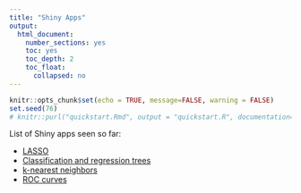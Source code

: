 ```yaml
---
title: "Shiny Apps"
output:
  html_document:
    number_sections: yes
    toc: yes
    toc_depth: 2
    toc_float:
      collapsed: no
---
```


<style>
h1{font-weight: 400;}
</style>

```r
knitr::opts_chunk$set(echo = TRUE, message=FALSE, warning = FALSE)
set.seed(76)
# knitr::purl("quickstart.Rmd", output = "quickstart.R", documentation=1)
```


List of Shiny apps seen so far:

* [LASSO](https://beta.rstudioconnect.com/connect/#/apps/2692/access)
* [Classification and regression trees](https://rsconnect.amherst.edu/connect/#/apps/17/access)
* [k-nearest neighbors](https://rsconnect.amherst.edu/connect/#/apps/14/)
* [ROC curves](https://rsconnect.amherst.edu/connect/#/apps/13/)